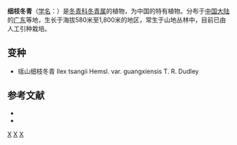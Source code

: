{{Speciesbox 
| genus = Ilex
| species = tsangii
| authority = [[胡秀英|S. Y. Hu]]
| subdivision_ranks =[[变种|变种]]
| subdivision =
* 细枝冬青 ''I. t.'' var. ''tsangii''
* [[瑶山细枝冬青|瑶山细枝冬青]] ''I. t.'' var. ''guangxiensis''
}}

'''细枝冬青'''（[[学名|学名]]：{{lang|la|''Ilex tsangii''}}）是[[冬青科|冬青科]][[冬青属|冬青属]]的植物，为中国的特有植物。分布于[[中国大陆|中国大陆]]的[[广东|广东]]等地，生长于海拔580米至1,800米的地区，常生于山地丛林中，目前已由人工引种栽培。

== 变种 ==
* 瑶山细枝冬青 Ilex tsangii Hemsl. var. guangxiensis T. R. Dudley

== 参考文献 ==
<div class="references-small">
* {{FRPS}}
* {{cite web| url =http://www.bioinfo.cn/db05/KmzwSpecies.php?action=view&id=14278| title =细枝冬青（原变种）| work =《中国高等植物数据库全库》| publisher =中国科学院微生物研究所| author =昆明植物研究所| accessdate =2009-02-24| deadurl =yes| archiveurl =https://web.archive.org/web/20160305064656/http://www.bioinfo.cn/db05/KmzwSpecies.php?action=view&id=14278| archivedate =2016-03-05}}
</div>
{{Taxonbar|from=Q15227976}}

[[Category:冬青属|X]]
[[Category:中國特有植物|X]]
[[Category:广东植物|X]]